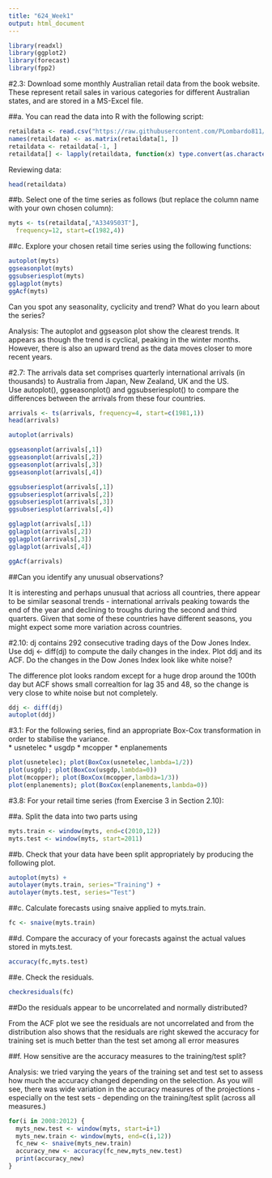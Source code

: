 ---
title: "624_Week1"
output: html_document
---
```{r}
library(readxl)
library(ggplot2)
library(forecast)
library(fpp2)
```
#2.3: Download some monthly Australian retail data from the book website. These represent retail sales in various categories for different Australian states, and are stored in a MS-Excel file.  

##a. You can read the data into R with the following script:  

```{r}
retaildata <- read.csv("https://raw.githubusercontent.com/PLombardo811/624_SPS/Homework/Final%20Code/retail.csv")
names(retaildata) <- as.matrix(retaildata[1, ])
retaildata <- retaildata[-1, ]
retaildata[] <- lapply(retaildata, function(x) type.convert(as.character(x)))
```
Reviewing data:

```{r}
head(retaildata)
```

##b. Select one of the time series as follows (but replace the column name with your own chosen column):  

```{r}
myts <- ts(retaildata[,"A3349503T"],
  frequency=12, start=c(1982,4))
```
##c. Explore your chosen retail time series using the following functions:  

```{r}
autoplot(myts)
ggseasonplot(myts)
ggsubseriesplot(myts)
gglagplot(myts)
ggAcf(myts)
```
Can you spot any seasonality, cyclicity and trend? What do you learn about the series?  

Analysis: The autoplot and ggseason plot show the clearest trends. It appears as though the trend is cyclical, peaking in the winter months. However, there is also an upward trend as the data moves closer to more recent years.  

#2.7: The arrivals data set comprises quarterly international arrivals (in thousands) to Australia from Japan, New Zealand, UK and the US.  
Use autoplot(), ggseasonplot() and ggsubseriesplot() to compare the differences between the arrivals from these four countries.

```{r}
arrivals <- ts(arrivals, frequency=4, start=c(1981,1))
head(arrivals)
```

```{r}
autoplot(arrivals)
```

```{r}
ggseasonplot(arrivals[,1]) 
ggseasonplot(arrivals[,2]) 
ggseasonplot(arrivals[,3]) 
ggseasonplot(arrivals[,4]) 
```
```{r}
ggsubseriesplot(arrivals[,1]) 
ggsubseriesplot(arrivals[,2]) 
ggsubseriesplot(arrivals[,3]) 
ggsubseriesplot(arrivals[,4]) 
```
```{r}
gglagplot(arrivals[,1]) 
gglagplot(arrivals[,2]) 
gglagplot(arrivals[,3]) 
gglagplot(arrivals[,4])
```
```{r}
ggAcf(arrivals)
```
##Can you identify any unusual observations?  

It is interesting and perhaps unusual that acrioss all countries, there appear to be similar seasonal trends - international arrivals peaking towards the end of the year and declining to troughs during the second and third quarters.  Given that some of these countries have different seasons, you might expect some more variation across countries.    

#2.10: dj contains 292 consecutive trading days of the Dow Jones Index. Use ddj <- diff(dj) to compute the daily changes in the index. Plot ddj and its ACF. Do the changes in the Dow Jones Index look like white noise?  

The difference plot looks random except for a huge drop around the 100th day but ACF shows small correaltion for lag 35 and 48, so the change is very close to white noise but not completely.  

```{r}
ddj <- diff(dj)
autoplot(ddj)
```
#3.1: For the following series, find an appropriate Box-Cox transformation in order to stabilise the variance.  
* usnetelec 
* usgdp 
* mcopper 
* enplanements 

```{r}
plot(usnetelec); plot(BoxCox(usnetelec,lambda=1/2))
plot(usgdp); plot(BoxCox(usgdp,lambda=0))
plot(mcopper); plot(BoxCox(mcopper,lambda=1/3))
plot(enplanements); plot(BoxCox(enplanements,lambda=0))
```
#3.8: For your retail time series (from Exercise 3 in Section 2.10):

##a. Split the data into two parts using
```{r}
myts.train <- window(myts, end=c(2010,12))
myts.test <- window(myts, start=2011)
```
##b. Check that your data have been split appropriately by producing the following plot.
```{r}
autoplot(myts) +
autolayer(myts.train, series="Training") +
autolayer(myts.test, series="Test")
```
##c. Calculate forecasts using snaive applied to myts.train.  
```{r}
fc <- snaive(myts.train)
```
##d. Compare the accuracy of your forecasts against the actual values stored in myts.test.  

```{r}
accuracy(fc,myts.test)
```
##e. Check the residuals.  
```{r}
checkresiduals(fc)
```
##Do the residuals appear to be uncorrelated and normally distributed?  

From the ACF plot we see the residuals are not uncorrelated and from the distribution also shows that the residuals are right skewed 
the accuracy for training set is much better than the test set among all error measures 

##f. How sensitive are the accuracy measures to the training/test split?  

Analysis: we tried varying the years of the training set and test set to assess how much the accuracy changed depending on the selection. As you will see, there was wide variation in the accuracy measures of the projections - especially on the test sets - depending on the training/test split (across all measures.)

```{r}
for(i in 2008:2012) {
  myts_new.test <- window(myts, start=i+1)
  myts_new.train <- window(myts, end=c(i,12))
  fc_new <- snaive(myts_new.train)
  accuracy_new <- accuracy(fc_new,myts_new.test)
  print(accuracy_new)
}
```

